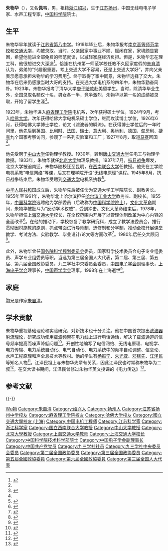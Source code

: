 {{Infobox person
| name          = 朱物华
| image         = 
| alt           = 
| caption       = 
| birth_name    = 
| birth_date    =  {{Birth date|1902|1|3}}
| birth_place   = {{QING|江蘇省}}[[扬州府|扬州府]]
| death_date    = {{Death date and age|1998|3|11|1902|1|3}}
| death_place   = {{CHN}}[[上海市|上海市]]
| nationality   = {{PRC}}
| relatives     = [[朱自清|朱自清]]（兄）
| other_names   = 
| occupation    = 无线电电子学家<br>水声工程专家
| years_active  = 
| known_for     = 
| notable_works = 
}}
'''朱物华'''（{{bd|1902年|1月3日|1998年|3月11日}}），又名'''佩韦'''，男，祖籍[[浙江|浙江]][[绍兴|绍兴]]，生于[[江苏|江苏]][[扬州|扬州]]，中国无线电电子学家、水声工程专家，[[中国科学院|中国科学院]]院士。

== 生平 ==
朱物华早年就读于[[江苏省扬州中学|江苏省第八中学]]。1919年毕业后，朱物华报考[[南京高等师范学校|南京高等师范学校]]和[[交通大学|交通大学]]，均被录取。当时，父亲因家中事业不顺、赋闲在家，家境颇显窘困，希望他能进全部免费的师范就读，以减轻家庭经济负担。但是，朱物华志在理工科，他很想进交大深造<ref>{{Cite book|title=中国现代科学家传记 第3集|last=卢嘉锡主编；《科学家传记大辞典》编辑组编辑|first=|publisher=北京：科学出版社|year=1992.10|isbn=7-03-003029-X|location=|pages=756-757}}</ref>。恰逢在杭州第一师范学校任教不久回家度假的[[朱自清|朱自清]]认为，弟弟的“兴趣很重要，考上交通大学不容易，还是上交通大学好”，并向父亲表示愿意承担朱物华的学习费用<ref name=as />。终于取得了家中同意，朱物华选择了交大。朱物华在后来仍感激当时大哥的支持。在交通大学电机系的四年中，朱物华勤奋简朴。1923年，朱物华报考了清华大学[[庚子赔款|庚子赔款]]赴美留学生。当时，除清华毕业生外，全国录取名额仅十名，男女各一半，竞争激烈，朱物华以第一名的成绩被录取，开始了留学生涯<ref>{{Cite book|title=百年树人 上海交通大学历任校长传略|last=陈华新主编|first=|publisher=上海：上海交通大学出版社|year=1997.09|isbn=7-313-01876-2|location=|pages=181-182}}</ref>。

1923年，朱物华进入[[麻省理工学院|麻省理工学院]]电机系，次年获得硕士学位。1924年9月，考入[[哈佛大学|哈佛大学]]。次年获得哈佛大学电机系硕士学位，继而攻读博士学位，1926年6月，获得哈佛大学博士学位，论文《滤波器的瞬流》。在获得博士学位后的一年时间里，他先后到[[英国|英国]]、[[比利时|比利时]]、[[法国|法国]]、[[瑞士|瑞士]]、[[意大利|意大利]]、[[奥地利|奥地利]]、[[德国|德国]]、[[匈牙利|匈牙利]]、[[捷克|捷克]]九个国家考察访问，参观了一系列实验室和工厂；1927年8月，取道[[马赛|马赛]]回国<ref name=as />。

他先受聘于[[中山大学|中山大学]]任物理学教授。1930年，转到[[唐山交通大学|唐山交通大学]]任电工与物理学教授。1933年，朱物华就任[[北京大学|北京大学]]物理系教授。1937年7月，[[抗日战争|抗日战争]]爆发，北京大学被迫南迁，朱物华随校迁至昆明，在[[西南联合大学|西南联合大学]]任教授。他先在工学院电机系教“电信网络”等课，后又在理学院开设“无线电原理”课程。1945年8月，抗日战争结束后，朱物华受聘到[[交通大学|交通大学]]电机系执教<ref>{{Cite book|title=上海名人名事名物大观|last=熊月之主编|first=|publisher=上海：上海人民出版社|year=2005.01|isbn=7-208-05281-6|location=|pages=55}}</ref>。

[[中华人民共和国|中华人民共和国]]成立后，朱物华先后被任命为交通大学工学院院长、副教务长。1955年至1961年，朱物华北上哈尔滨担任[[哈尔滨工业大学|哈尔滨工业大学]]教务长、副校长。1955年，[[中国科学院|中国科学院]]选聘他为学部委员（后改称为[[中国科学院院士|中国科学院院士]]）。[[文化大革命|文化大革命]]期间，朱物华被批斗为“反动学术权威”，受到冲击。文化大革命结束后，1978年，朱物华担任[[上海交通大学|上海交通大学]]校长，在全校范围内开展了以管理体制改革为中心内容的全面改革<ref>{{Cite book|title=道与术 中国著名大学校长的办学理念与治校方略|last=全国高校校史研究会组编|first=|publisher=南京：南京大学出版社|year=2014.09|isbn=978-7-305-13954-3|location=|pages=270-271}}</ref>。在他的推动下，学校恢复了教学研究科，成立了教学法委员会，推行贯彻因材施教的原则，抓点带面试行导师制、选修制和分学制，推动全校开展课堂教学、考试方法、实验教学、毕业设计/论文等方面改革<ref name=as>{{Cite book|title=扬州地方教育家研究|last=潘洪建，刘华编著|first=|publisher=南京：南京大学出版社|year=2014.12|isbn=978-7-305-13596-5|location=|pages=180-191}}</ref>。1980年后任交大顾问<ref>{{Cite book|title=上海交通大学电气工程系志：1908-2008|last=《上海交通大学电气工程系志》编纂委员会编|first=|publisher=上海：上海交通大学出版社|year=2008.10|isbn=978-7-313-05402-9|location=|pages=150}}</ref>。

此外，朱物华曾任[[国务院科学规划委员会|国务院科学规划委员会]]委员，国家科学技术委员会电子专业组委员、声学专业组委员等职，当选为第三届全国人大代表，第二届、第三届、第五届、第六届全国政协委员，九三学社中央委员会委员，[[中国电子学会|中国电子学会]]副理事长，[[上海电子学会|上海电子学会]]理事长，[[中国声学学会|中国声学学会]]理事。1998年在上海逝世<ref>{{Cite book|title=中华人民共和国年鉴 1999 总第19期 下|last=中华人民共和国年鉴编辑部编辑|first=|publisher=中华人民共和国年鉴社|year=2000|isbn=|location=|pages=1462}}</ref>。

== 家庭 ==
胞兄是作家[[朱自清|朱自清]]。

== 学术贡献 ==
朱物华重视基础理论和实验研究，对新技术也十分关注。他在中国首次提出[[滤波器瞬流理论|滤波器瞬流理论]]，研究成功使用[[载波频带|载波频带]]在[[电力线|电力线]]上进行电话通话，解决了[[载波通道|载波通道]]的信号频率提高而噪声降低问题<ref>{{Cite book|title=大辞海 机械电气卷|last=夏征农主编|first=|publisher=上海：上海辞书出版社|year=2007.12|isbn=978-7-5326-2419-5|location=|pages=279}}</ref>。开创性地编写了电信网络、无线电原理、电视学、电力传输、电力系统自动化、电气自动化、电力系统中的频率自动调整、信息论、水声工程原理和声全息技术等教材。他的学生有[[杨振宁|杨振宁]]、[[朱光亚|朱光亚]]、[[邓稼先|邓稼先]]、[[江泽民|江泽民]]等知名人物<ref>{{Cite book|title=江苏历代名人录 科技卷|last=佘之祥主编；姚应才副主编|first=|publisher=南京：江苏人民出版社|year=2011.09|isbn=7-214-06412-X|location=|pages=437}}</ref>。江泽民祖上与朱物华先辈有关系，因此江泽民也时常称朱物华为二叔<ref>{{Cite book|title=江泽民和他的母校 上海交通大学|last=上海交通大学编著|first=|publisher=上海：上海人民出版社|year=2006.03|isbn=7-208-06169-6|location=|pages=14-15}}</ref>。在交大读书期间，江泽民曾修过朱物华英文授课的《电力传送》<ref>{{Cite book|title=盛世中华脊梁风采 科学家风采|last=赵化勇主编|first=|publisher=北京：中国广播电视出版社|year=2010.08|isbn=978-7-5043-6203-2|location=|pages=178}}</ref>。

== 参考文献 ==
{{reflist|2}}

{{-}}
{{start box}}
{{s-edu}}
{{s-before|[[刘述周|刘述周]]}}
{{s-title|[[上海交通大学|上海交通大学]]校长|1978年－1979年}}
{{s-after|[[范绪箕|范绪箕]]}}
{{end box}}

{{上海交通大学}}
{{中国科学院技术科学部院士}}
{{Navboxes 
| title  = 朱物华在[[九三学社|九三学社]]的职务
| list1  =
{{九三学社第三届中央委员会}}
{{九三学社第四届中央委员会}}
{{九三学社第五届中央委员会}}
{{九三学社第六届中央委员会}}
}}
{{Navboxes
| title  = 朱物华在[[中国电子学会|中国电子学会]]的职务
| list1  =
{{中国电子学会第一届理事会}}
{{中国电子学会第二届理事会}}
}}

{{Authority control}}
{{DEFAULTSORT:Zhu朱}}
[[Category:朱姓|Wu物]]
[[Category:朱自清|Category:朱自清]]
[[Category:绍兴人|Category:绍兴人]]
[[Category:扬州人|Category:扬州人]]
[[Category:江苏省扬州中学校友|Category:江苏省扬州中学校友]]
[[Category:麻省理工学院校友|Category:麻省理工学院校友]]
[[Category:哈佛大学校友|Category:哈佛大学校友]]
[[Category:國立交通大學校友_(上海)|Category:國立交通大學校友 (上海)]]
[[Category:中国电机工程师|Category:中国电机工程师]]
[[Category:江苏科学家|Category:江苏科学家]]
[[Category:浙江科学家|Category:浙江科学家]]
[[Category:国立西南联合大学教授|Category:国立西南联合大学教授]]
[[Category:中山大学教授|Category:中山大学教授]]
[[Category:北京大學教授|Category:北京大學教授]]
[[Category:上海交通大学教师|Category:上海交通大学教师]]
[[Category:上海交通大学校长|Category:上海交通大学校长]]
[[Category:中国科学院技术科学部院士|Category:中国科学院技术科学部院士]]
[[Category:中国电子学会副理事长|Category:中国电子学会副理事长]]
[[Category:中国共产党党员|Category:中国共产党党员]]
[[Category:九三学社社员|Category:九三学社社员]]
[[Category:九三学社中央委员会委员|Category:九三学社中央委员会委员]]
[[Category:第二届全国政协委员|Category:第二届全国政协委员]]
[[Category:第三届全国政协委员|Category:第三届全国政协委员]]
[[Category:第五屆全國政協委員|Category:第五屆全國政協委員]]
[[Category:第六屆全國政協委員|Category:第六屆全國政協委員]]
[[Category:第三届全国人大代表|Category:第三届全国人大代表]]